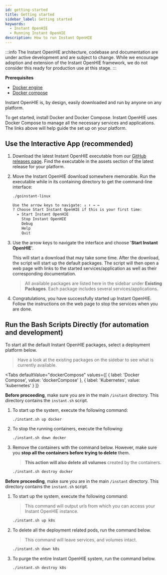 ```yaml
---
id: getting-started
title: Getting started
sidebar_label: Getting started
keywords:
  - Instant OpenHIE
  - Running Instant OpenHIE
description: How to run Instant OpenHIE
---
```



:::info
The Instant OpenHIE architecture, codebase and documentation are under active development and are subject to change. While we encourage adoption and extension of the Instant OpenHIE framework, we do not consider this ready for production use at this stage.
:::

**Prerequisites**
- [Docker engine](https://docs.docker.com/install/)
- [Docker compose](https://docs.docker.com/compose/install/)

Instant OpenHIE is, by design, easily downloaded and run by anyone on any platform.

To get started, install Docker and Docker Compose. Instant OpenHIE uses Docker Compose to manage all the necessary services and applications. The links above will help guide the set up on your platform.

## Use the Interactive App (recommended)

1. Download the latest Instant OpenHIE executable from our [GitHub releases page](https://github.com/openhie/instant/releases). Find the executable in the assets section of the latest release for your platform.

1. Move the Instant OpenHIE download somewhere memorable. Run the executable while in its containing directory to get the command-line interface:

    ```sh
    ./goinstant-linux

    Use the arrow keys to navigate: ↓ ↑ → ←
    ? Choose Start Instant OpenHIE if this is your first time:
      ▸ Start Instant OpenHIE
        Stop Instant OpenHIE
        Debug
        Help
        Quit
    ```

1. Use the arrow keys to navigate the interface and choose '**Start Instant OpenHIE**'.

    This will start a download that may take some time. After the download, the script will start up the default packages. The script will then open a web page with links to the started services/application as well as their corresponding documentation.

    > All available packages are listed here in the sidebar under **Existing Packages**. Each package includes several services/applications.

1. Congratulations, you have successfully started up Instant OpenHIE. Follow the instructions on the web page to stop the services when you are done.

## Run the Bash Scripts Directly (for automation and development)

To start all the default Instant OpenHIE packages, select a deployment platform below.

> Have a look at the existing packages on the sidebar to see what is currently available.

<Tabs
  defaultValue="dockerCompose"
  values={[
    { label: 'Docker Compose', value: 'dockerCompose' },
    { label: 'Kubernetes', value: 'kubernetes' }
  ]}
>
<TabItem value="dockerCompose">

**Before proceeding**, make sure you are in the main `/instant` directory. This directory contains the `instant.sh` script.

1. To start up the system, execute the following command:

    ```sh
    ./instant.sh up docker
    ```

1. To stop the running containers, execute the following:

    ```sh
    ./instant.sh down docker
    ```

1. Remove the containers with the command below. However, make sure you **stop all the containers before trying to delete** them.

    > **This action will also delete all volumes** created by the containers.

    ```sh
    ./instant.sh destroy docker
    ```

</TabItem>
<TabItem value="kubernetes">

**Before proceeding**, make sure you are in the main `/instant` directory. This directory contains the `instant.sh` script.

1. To start up the system, execute the following command:

    > This command will output urls from which you can access your Instant OpenHIE instance.

    ```sh
    ./instant.sh up k8s
    ```

1. To delete all the deployment related pods, run the command below.

    > This command will leave services, and volumes intact.

    ```sh
    ./instant.sh down k8s
    ```

1. To purge the entire Instant OpenHIE system, run the command below.

    ```sh
    ./instant.sh destroy k8s
    ```

</TabItem>
</Tabs>
